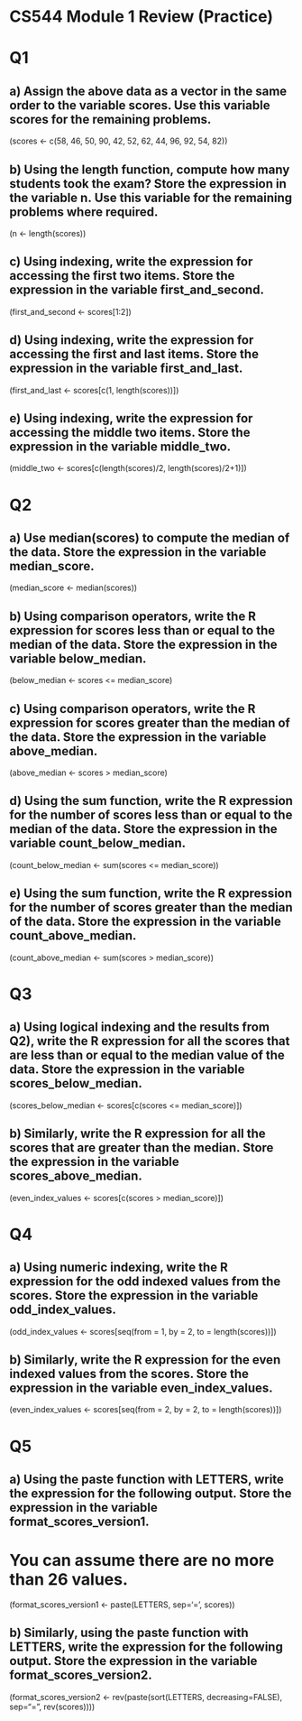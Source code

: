 # CS544 Module 1 Review (Practice)

# Q1

## a) Assign the above data as a vector in the same order to the variable scores. Use this variable scores for the remaining problems.

(scores <- c(58, 46, 50, 90, 42, 52, 62, 44, 96, 92, 54, 82))

## b) Using the length function, compute how many students took the exam? Store the expression in the variable n. Use this variable for the remaining problems where required.

(n <- length(scores))

## c) Using indexing, write the expression for accessing the first two items. Store the expression in the variable first_and_second.

(first_and_second <- scores[1:2])

## d) Using indexing, write the expression for accessing the first and last items. Store the expression in the variable first_and_last.

(first_and_last <- scores[c(1, length(scores))])

## e) Using indexing, write the expression for accessing the middle two items. Store the expression in the variable middle_two.

(middle_two <- scores[c(length(scores)/2, length(scores)/2+1)])

# Q2

## a) Use median(scores) to compute the median of the data. Store the expression in the variable median_score.
(median_score <- median(scores))

## b) Using comparison operators, write the R expression for scores less than or equal to the median of the data. Store the expression in the variable below_median.

(below_median <- scores <= median_score)

## c) Using comparison operators, write the R expression for scores greater than the median of the data. Store the expression in the variable above_median.

(above_median <- scores > median_score)

## d) Using the sum function, write the R expression for the number of scores less than or equal to the median of the data. Store the expression in the variable count_below_median.

(count_below_median <- sum(scores <= median_score))

## e) Using the sum function, write the R expression for the number of scores greater than the median of the data. Store the expression in the variable count_above_median.

(count_above_median <- sum(scores > median_score))

# Q3

## a) Using logical indexing and the results from Q2), write the R expression for all the scores that are less than or equal to the median value of the data. Store the expression in the variable scores_below_median.

(scores_below_median <- scores[c(scores <= median_score)])

## b) Similarly, write the R expression for all the scores that are greater than the median. Store the expression in the variable scores_above_median.

(even_index_values <- scores[c(scores > median_score)])

# Q4

## a) Using numeric indexing, write the R expression for the odd indexed values from the scores. Store the expression in the variable odd_index_values.

(odd_index_values <- scores[seq(from = 1, by = 2, to = length(scores))])

## b) Similarly, write the R expression for the even indexed values from the scores. Store the expression in the variable even_index_values.

(even_index_values <- scores[seq(from = 2, by = 2, to = length(scores))])

# Q5

## a) Using the paste function with LETTERS, write the expression for the following output. Store the expression in the variable format_scores_version1.
# You can assume there are no more than 26 values.


(format_scores_version1 <- paste(LETTERS, sep='=', scores))

## b) Similarly, using the paste function with LETTERS, write the expression for the following output. Store the expression in the variable format_scores_version2.

(format_scores_version2 <- rev(paste(sort(LETTERS, decreasing=FALSE), sep="=", rev(scores))))











